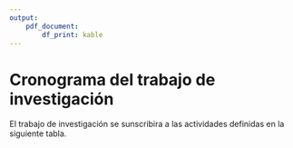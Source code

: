 ```yaml
---
output: 
    pdf_document:
        df_print: kable
---
```

\newpage
# Cronograma del trabajo de investigación
El trabajo de investigación se sunscribira a las actividades definidas en la siguiente tabla.

\input{RECURSOS-PLAN-DE-INVESTIGACION/013-CRONOGRAMA-DEL-TRABAJO-DE-INVESTIGACION/cronograma}


\begin{figure}
\centering
\includegraphics[width=10cm,height=8cm]{RECURSOS-PLAN-DE-INVESTIGACION/013-CRONOGRAMA-DEL-TRABAJO-DE-INVESTIGACION/gantt.png}
\caption{Diagrama de Gantt del cronograma del trabajo de investigación}
\end{figure}
